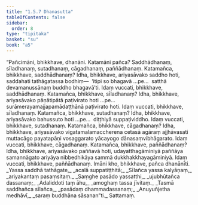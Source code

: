 ```yaml
---
title: "1.5.7 Dhanasutta"
tableOfContents: false
sidebar:
  order: 8
type: "tipitaka"
basket: "su"
book: "a5"
---
```



<DynamicBreadcrumb />

<Division number="47" book="a5" bookNo="16" page="46">

<Paragraph number="272" book="a5">
“Pañcimāni, bhikkhave, dhanāni. Katamāni pañca? Saddhādhanaṃ, sīladhanaṃ, sutadhanaṃ, cāgadhanaṃ, paññādhanaṃ.
</Paragraph>

<Paragraph number="273" book="a5">
Katamañca, bhikkhave, saddhādhanaṃ? Idha, bhikkhave, ariyasāvako saddho hoti, saddahati tathāgatassa bodhiṃ—  ‘itipi so bhagavā …pe…  satthā devamanussānaṃ buddho bhagavā’ti. Idaṃ vuccati, bhikkhave, saddhādhanaṃ.
</Paragraph>

<Paragraph number="274" book="a5">
Katamañca, bhikkhave, sīladhanaṃ? Idha, bhikkhave, ariyasāvako pāṇātipātā paṭivirato hoti …pe…  surāmerayamajjapamādaṭṭhānā paṭivirato hoti. Idaṃ vuccati, bhikkhave, sīladhanaṃ.
</Paragraph>

<Paragraph number="275" book="a5">
Katamañca, bhikkhave, sutadhanaṃ? Idha, bhikkhave, ariyasāvako bahussuto hoti …pe…  diṭṭhiyā suppaṭividdho. Idaṃ vuccati, bhikkhave, sutadhanaṃ.
</Paragraph>

<Paragraph number="276" book="a5">
Katamañca, bhikkhave, cāgadhanaṃ? Idha, bhikkhave, ariyasāvako vigatamalamaccherena cetasā agāraṃ ajjhāvasati muttacāgo payatapāṇi vosaggarato yācayogo dānasaṃvibhāgarato. Idaṃ vuccati, bhikkhave, cāgadhanaṃ.
</Paragraph>

<Paragraph number="277" book="a5">
Katamañca, bhikkhave, paññādhanaṃ? Idha, bhikkhave, ariyasāvako paññavā hoti, udayatthagāminiyā paññāya samannāgato ariyāya nibbedhikāya sammā dukkhakkhayagāminiyā. Idaṃ vuccati, bhikkhave, paññādhanaṃ. Imāni kho, bhikkhave, pañca dhanānīti.
</Paragraph>

<Paragraph number="278" type="verses" book="a5">
_Yassa saddhā tathāgate,_  
_acalā suppatiṭṭhitā;_  
_Sīlañca yassa kalyāṇaṃ,_  
_ariyakantaṃ pasaṃsitaṃ._  

</Paragraph>

<Paragraph number="279" type="verses" book="a5">
_Saṃghe pasādo yassatthi,_  
_ujubhūtañca dassanaṃ;_  
_Adaliddoti taṃ āhu,_  
_amoghaṃ tassa jīvitaṃ._  

</Paragraph>

<Paragraph number="280" type="verses" book="a5">
_Tasmā saddhañca sīlañca,_  
_pasādaṃ dhammadassanaṃ;_  
_Anuyuñjetha medhāvī,_  
_saraṃ buddhāna sāsanan”ti._  


</Paragraph>
</Division>

<Paragraph number="281" type="center" book="a5">
Sattamaṃ.
</Paragraph>